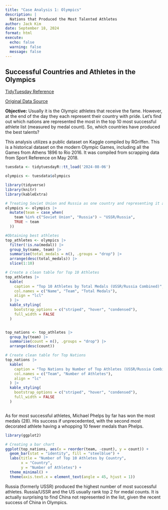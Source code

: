 ```yaml
---
title: "Case Analysis 1: Olympics"
description: |
  Nations that Produced the Most Talented Athletes
author: Jack Kim
date: September 18, 2024
format: html
execute:
  echo: false
  warning: false
  message: false
---
```


## Successful Countries and Athletes in the Olympics

[TidyTuesday Reference](https://github.com/rfordatascience/tidytuesday/tree/master/data/2024/2024-08-06)

[Original Data Source](https://www.kaggle.com/datasets/heesoo37/120-years-of-olympic-history-athletes-and-results/)

**Objective:** Usually it is the Olympic athletes that receive the fame. However, at the end of the day they each represent their country with pride. Let's find out which nations are represented the most in the top 10 most successful athlete list (measured by medal count). So, which countries have produced the best talents?

This analysis utilizes a public dataset on Kaggle compiled by RGriffen. This is a historical dataset on the modern Olympic Games, including all the Games from Athens 1896 to Rio 2016. It was compiled from scrapping data from Sport Reference on May 2018.

```r
tuesdata <- tidytuesdayR::tt_load('2024-08-06')

olympics <- tuesdata$olympics
```

```r
library(tidyverse)
library(knitr)
library(kableExtra)

# Treating Soviet Union and Russia as one country and representing it as USSR/Russia
olympics <- olympics |>
  mutate(team = case_when(
    team %in% c("Soviet Union", "Russia") ~ "USSR/Russia",
    TRUE ~ team
  ))

#Obtaining best athletes
top_athletes <- olympics |>
  filter(!is.na(medal)) |>
  group_by(name, team) |>
  summarise(total_medals = n(), .groups = "drop") |>
  arrange(desc(total_medals)) |>
  slice(1:10)

# Create a clean table for Top 10 Athletes
top_athletes |>
  kable(
    caption = "Top 10 Athletes by Total Medals (USSR/Russia Combined)",
    col.names = c("Name", "Team", "Total Medals"),
    align = "lcl"
  ) |>
  kable_styling(
    bootstrap_options = c("striped", "hover", "condensed"),
    full_width = FALSE
  )


top_nations <- top_athletes |>
  group_by(team) |>
  summarise(count = n(), .groups = "drop") |>
  arrange(desc(count))

# Create clean table for Top Nations
top_nations |>
  kable(
    caption = "Top Nations by Number of Top Athletes (USSR/Russia Combined)",
    col.names = c("Team", "Number of Athletes"),
    align = "lc"
  ) |>
  kable_styling(
    bootstrap_options = c("striped", "hover", "condensed"),
    full_width = FALSE
  )



```

As for most successful athletes, Michael Phelps by far has won the most medals (28). His success if unprecedented, with the second most decorated athlete having a whopping 10 fewer medals than Phelps.



```r
library(ggplot2)

# Creating a bar chart
ggplot(top_nations, aes(x = reorder(team, -count), y = count)) +
  geom_bar(stat = "identity", fill = "steelblue") +
  labs(title = "Number of Top 10 Athletes by Country",
       x = "Country",
       y = "Number of Athletes") +
  theme_minimal() +
  theme(axis.text.x = element_text(angle = 45, hjust = 1))
```

Russia (formerly USSR) produced the highest number of most successful athletes. Russia/USSR and the US usually rank top 2 for medal counts. It is actually surprising to find China not represented in the list, given the recent success of China in Olympics.
